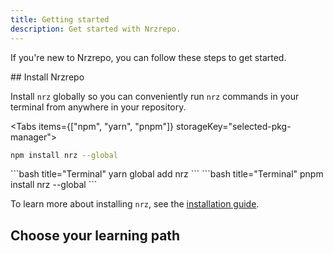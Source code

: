```yaml
---
title: Getting started
description: Get started with Nrzrepo.
---
```



If you're new to Nrzrepo, you can follow these steps to get started.

<Steps>
<Step>
## Install Nrzrepo

Install `nrz` globally so you can conveniently run `nrz` commands in your terminal from anywhere in your repository.

<Tabs items={["npm", "yarn", "pnpm"]} storageKey="selected-pkg-manager">
  <Tab value="npm">
  ```bash title="Terminal"
  npm install nrz --global
  ```

  </Tab>
  <Tab value="yarn">
  ```bash title="Terminal"
  yarn global add nrz
  ```

  </Tab>
  <Tab value="pnpm">
  ```bash title="Terminal"
  pnpm install nrz --global
  ```

  </Tab>
</Tabs>

To learn more about installing `nrz`, see the [installation guide](/repo/docs/getting-started/installation).

</Step>
<Step>

## Choose your learning path

<Cards>
  <Card
    href="/repo/docs/getting-started/installation"
    title="Use create-nrz"
    description="Start with a template"
  />
  <Card
    href="/repo/docs/getting-started/examples"
    title="Use an example"
    description="Start with a framework-specific example"
  />
  <Card
    href="/repo/docs/crafting-your-repository"
    title="Follow the in-depth guides"
    description="From zero to monorepo"
  />
  <Card
    href="/repo/docs/getting-started/add-to-existing-repository"
    title="Add to an existing repository"
    description="Make your current repo fast"
  />
</Cards>
</Step>
</Steps>
